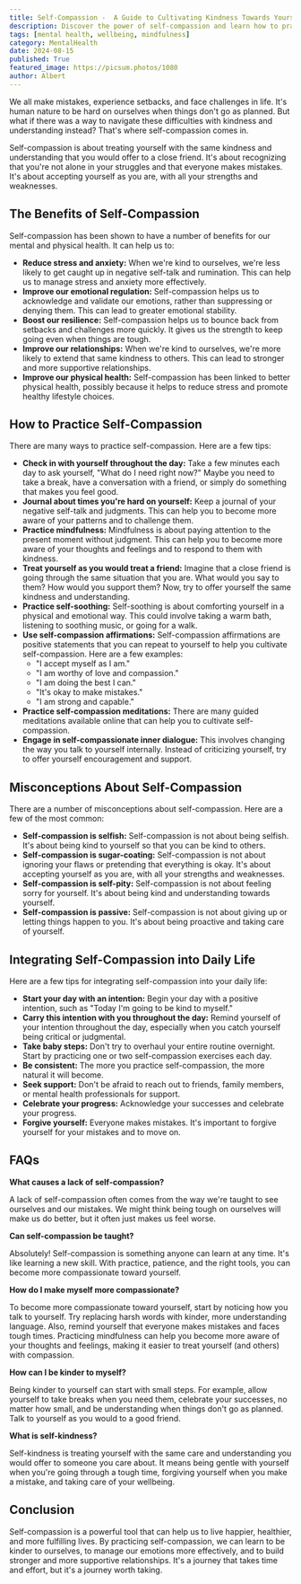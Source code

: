 ```yaml
---
title: Self-Compassion -  A Guide to Cultivating Kindness Towards Yourself
description: Discover the power of self-compassion and learn how to practice it in your daily life. This blog post explores the benefits of self-compassion, common misconceptions, and practical tips for cultivating a kinder and more supportive relationship with yourself.
tags: [mental health, wellbeing, mindfulness]
category: MentalHealth
date: 2024-08-15
published: True
featured_image: https://picsum.photos/1080
author: Albert
---
```



We all make mistakes, experience setbacks, and face challenges in life. It's human nature to be hard on ourselves when things don't go as planned. But what if there was a way to navigate these difficulties with kindness and understanding instead? That's where self-compassion comes in.

Self-compassion is about treating yourself with the same kindness and understanding that you would offer to a close friend. It's about recognizing that you're not alone in your struggles and that everyone makes mistakes. It's about accepting yourself as you are, with all your strengths and weaknesses.

## The Benefits of Self-Compassion

Self-compassion has been shown to have a number of benefits for our mental and physical health. It can help us to:

* **Reduce stress and anxiety:** When we're kind to ourselves, we're less likely to get caught up in negative self-talk and rumination. This can help us to manage stress and anxiety more effectively.
* **Improve our emotional regulation:** Self-compassion helps us to acknowledge and validate our emotions, rather than suppressing or denying them. This can lead to greater emotional stability.
* **Boost our resilience:** Self-compassion helps us to bounce back from setbacks and challenges more quickly. It gives us the strength to keep going even when things are tough.
* **Improve our relationships:** When we're kind to ourselves, we're more likely to extend that same kindness to others. This can lead to stronger and more supportive relationships.
* **Improve our physical health:** Self-compassion has been linked to better physical health, possibly because it helps to reduce stress and promote healthy lifestyle choices.

## How to Practice Self-Compassion

There are many ways to practice self-compassion. Here are a few tips:

* **Check in with yourself throughout the day:** Take a few minutes each day to ask yourself, "What do I need right now?" Maybe you need to take a break, have a conversation with a friend, or simply do something that makes you feel good.
* **Journal about times you're hard on yourself:** Keep a journal of your negative self-talk and judgments. This can help you to become more aware of your patterns and to challenge them.
* **Practice mindfulness:** Mindfulness is about paying attention to the present moment without judgment. This can help you to become more aware of your thoughts and feelings and to respond to them with kindness.
* **Treat yourself as you would treat a friend:** Imagine that a close friend is going through the same situation that you are. What would you say to them? How would you support them? Now, try to offer yourself the same kindness and understanding.
* **Practice self-soothing:** Self-soothing is about comforting yourself in a physical and emotional way. This could involve taking a warm bath, listening to soothing music, or going for a walk.
* **Use self-compassion affirmations:** Self-compassion affirmations are positive statements that you can repeat to yourself to help you cultivate self-compassion. Here are a few examples:
    * "I accept myself as I am."
    * "I am worthy of love and compassion."
    * "I am doing the best I can."
    * "It's okay to make mistakes."
    * "I am strong and capable."
* **Practice self-compassion meditations:** There are many guided meditations available online that can help you to cultivate self-compassion.
* **Engage in self-compassionate inner dialogue:** This involves changing the way you talk to yourself internally. Instead of criticizing yourself, try to offer yourself encouragement and support.

## Misconceptions About Self-Compassion

There are a number of misconceptions about self-compassion. Here are a few of the most common:

* **Self-compassion is selfish:** Self-compassion is not about being selfish. It's about being kind to yourself so that you can be kind to others.
* **Self-compassion is sugar-coating:** Self-compassion is not about ignoring your flaws or pretending that everything is okay. It's about accepting yourself as you are, with all your strengths and weaknesses.
* **Self-compassion is self-pity:** Self-compassion is not about feeling sorry for yourself. It's about being kind and understanding towards yourself.
* **Self-compassion is passive:** Self-compassion is not about giving up or letting things happen to you. It's about being proactive and taking care of yourself.

## Integrating Self-Compassion into Daily Life

Here are a few tips for integrating self-compassion into your daily life:

* **Start your day with an intention:** Begin your day with a positive intention, such as "Today I'm going to be kind to myself."
* **Carry this intention with you throughout the day:** Remind yourself of your intention throughout the day, especially when you catch yourself being critical or judgmental.
* **Take baby steps:** Don't try to overhaul your entire routine overnight. Start by practicing one or two self-compassion exercises each day.
* **Be consistent:** The more you practice self-compassion, the more natural it will become.
* **Seek support:** Don't be afraid to reach out to friends, family members, or mental health professionals for support.
* **Celebrate your progress:** Acknowledge your successes and celebrate your progress.
* **Forgive yourself:** Everyone makes mistakes. It's important to forgive yourself for your mistakes and to move on.

## FAQs

**What causes a lack of self-compassion?**

A lack of self-compassion often comes from the way we're taught to see ourselves and our mistakes. We might think being tough on ourselves will make us do better, but it often just makes us feel worse.

**Can self-compassion be taught?**

Absolutely! Self-compassion is something anyone can learn at any time. It's like learning a new skill. With practice, patience, and the right tools, you can become more compassionate toward yourself.

**How do I make myself more compassionate?**

To become more compassionate toward yourself, start by noticing how you talk to yourself. Try replacing harsh words with kinder, more understanding language. Also, remind yourself that everyone makes mistakes and faces tough times. Practicing mindfulness can help you become more aware of your thoughts and feelings, making it easier to treat yourself (and others) with compassion.

**How can I be kinder to myself?**

Being kinder to yourself can start with small steps. For example, allow yourself to take breaks when you need them, celebrate your successes, no matter how small, and be understanding when things don't go as planned. Talk to yourself as you would to a good friend.

**What is self-kindness?**

Self-kindness is treating yourself with the same care and understanding you would offer to someone you care about. It means being gentle with yourself when you're going through a tough time, forgiving yourself when you make a mistake, and taking care of your wellbeing.

## Conclusion

Self-compassion is a powerful tool that can help us to live happier, healthier, and more fulfilling lives. By practicing self-compassion, we can learn to be kinder to ourselves, to manage our emotions more effectively, and to build stronger and more supportive relationships. It's a journey that takes time and effort, but it's a journey worth taking.
